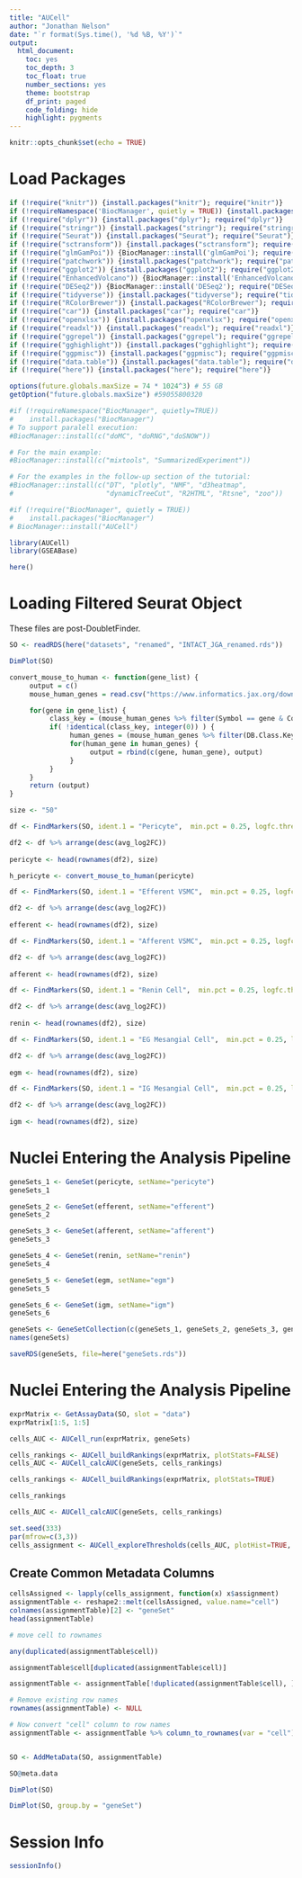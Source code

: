 ```yaml
---
title: "AUCell"
author: "Jonathan Nelson"
date: "`r format(Sys.time(), '%d %B, %Y')`"
output:
  html_document: 
    toc: yes
    toc_depth: 3
    toc_float: true
    number_sections: yes
    theme: bootstrap
    df_print: paged
    code_folding: hide
    highlight: pygments
---
```

```r
knitr::opts_chunk$set(echo = TRUE)
```

# Load Packages

```r

if (!require("knitr")) {install.packages("knitr"); require("knitr")}
if (!requireNamespace('BiocManager', quietly = TRUE)) {install.packages('BiocManager'); require("BiocManager")}
if (!require("dplyr")) {install.packages("dplyr"); require("dplyr")}
if (!require("stringr")) {install.packages("stringr"); require("stringr")}
if (!require("Seurat")) {install.packages("Seurat"); require("Seurat")}
if (!require("sctransform")) {install.packages("sctransform"); require("sctransform")}
if (!require("glmGamPoi")) {BiocManager::install('glmGamPoi'); require("glmGamPoi")}
if (!require("patchwork")) {install.packages("patchwork"); require("patchwork")}
if (!require("ggplot2")) {install.packages("ggplot2"); require("ggplot2")}
if (!require("EnhancedVolcano")) {BiocManager::install('EnhancedVolcano'); require("EnhancedVolcano")}
if (!require("DESeq2")) {BiocManager::install('DESeq2'); require("DESeq2")}
if (!require("tidyverse")) {install.packages("tidyverse"); require("tidyverse")}
if (!require("RColorBrewer")) {install.packages("RColorBrewer"); require("RColorBrewer")}
if (!require("car")) {install.packages("car"); require("car")}
if (!require("openxlsx")) {install.packages("openxlsx"); require("openxlsx")}
if (!require("readxl")) {install.packages("readxl"); require("readxl")}
if (!require("ggrepel")) {install.packages("ggrepel"); require("ggrepel")}
if (!require("gghighlight")) {install.packages("gghighlight"); require("gghighlight")}
if (!require("ggpmisc")) {install.packages("ggpmisc"); require("ggpmisc")}
if (!require("data.table")) {install.packages("data.table"); require("data.table")}
if (!require("here")) {install.packages("here"); require("here")}

options(future.globals.maxSize = 74 * 1024^3) # 55 GB
getOption("future.globals.maxSize") #59055800320

#if (!requireNamespace("BiocManager", quietly=TRUE))
#    install.packages("BiocManager")
# To support paralell execution:
#BiocManager::install(c("doMC", "doRNG","doSNOW"))

# For the main example:
#BiocManager::install(c("mixtools", "SummarizedExperiment"))

# For the examples in the follow-up section of the tutorial:
#BiocManager::install(c("DT", "plotly", "NMF", "d3heatmap",
#                       "dynamicTreeCut", "R2HTML", "Rtsne", "zoo"))

#if (!require("BiocManager", quietly = TRUE))
#    install.packages("BiocManager")
# BiocManager::install("AUCell")

library(AUCell)
library(GSEABase)

here()
```

# Loading Filtered Seurat Object
These files are post-DoubletFinder.

```r

SO <- readRDS(here("datasets", "renamed", "INTACT_JGA_renamed.rds"))

DimPlot(SO)

```

```r

convert_mouse_to_human <- function(gene_list) { 
     output = c()
     mouse_human_genes = read.csv("https://www.informatics.jax.org/downloads/reports/HOM_MouseHumanSequence.rpt",sep="\t")

     for(gene in gene_list) {
          class_key = (mouse_human_genes %>% filter(Symbol == gene & Common.Organism.Name == "mouse, laboratory"))[['DB.Class.Key']]
          if( !identical(class_key, integer(0)) ) {
               human_genes = (mouse_human_genes %>% filter(DB.Class.Key == class_key & Common.Organism.Name=="human"))[,"Symbol"]
               for(human_gene in human_genes) {
                    output = rbind(c(gene, human_gene), output)
               }
          }
     }
     return (output)
}

size <- "50"

df <- FindMarkers(SO, ident.1 = "Pericyte",  min.pct = 0.25, logfc.threshold = 0.25, verbose = FALSE, only.pos = T)

df2 <- df %>% arrange(desc(avg_log2FC))
                      
pericyte <- head(rownames(df2), size)

h_pericyte <- convert_mouse_to_human(pericyte)

df <- FindMarkers(SO, ident.1 = "Efferent VSMC",  min.pct = 0.25, logfc.threshold = 0.25, verbose = FALSE, only.pos = T)

df2 <- df %>% arrange(desc(avg_log2FC))
                      
efferent <- head(rownames(df2), size)

df <- FindMarkers(SO, ident.1 = "Afferent VSMC",  min.pct = 0.25, logfc.threshold = 0.25, verbose = FALSE, only.pos = T)

df2 <- df %>% arrange(desc(avg_log2FC))
                      
afferent <- head(rownames(df2), size)

df <- FindMarkers(SO, ident.1 = "Renin Cell",  min.pct = 0.25, logfc.threshold = 0.25, verbose = FALSE, only.pos = T)

df2 <- df %>% arrange(desc(avg_log2FC))
                      
renin <- head(rownames(df2), size)

df <- FindMarkers(SO, ident.1 = "EG Mesangial Cell",  min.pct = 0.25, logfc.threshold = 0.25, verbose = FALSE, only.pos = T)

df2 <- df %>% arrange(desc(avg_log2FC))
                      
egm <- head(rownames(df2), size)

df <- FindMarkers(SO, ident.1 = "IG Mesangial Cell",  min.pct = 0.25, logfc.threshold = 0.25, verbose = FALSE, only.pos = T)

df2 <- df %>% arrange(desc(avg_log2FC))
                      
igm <- head(rownames(df2), size)

```

# Nuclei Entering the Analysis Pipeline

```r


geneSets_1 <- GeneSet(pericyte, setName="pericyte")
geneSets_1

geneSets_2 <- GeneSet(efferent, setName="efferent")
geneSets_2

geneSets_3 <- GeneSet(afferent, setName="afferent")
geneSets_3

geneSets_4 <- GeneSet(renin, setName="renin")
geneSets_4

geneSets_5 <- GeneSet(egm, setName="egm")
geneSets_5

geneSets_6 <- GeneSet(igm, setName="igm")
geneSets_6

geneSets <- GeneSetCollection(c(geneSets_1, geneSets_2, geneSets_3, geneSets_4, geneSets_5, geneSets_6))
names(geneSets)

saveRDS(geneSets, file=here("geneSets.rds"))

```


# Nuclei Entering the Analysis Pipeline

```r


exprMatrix <- GetAssayData(SO, slot = "data")
exprMatrix[1:5, 1:5]

cells_AUC <- AUCell_run(exprMatrix, geneSets)

cells_rankings <- AUCell_buildRankings(exprMatrix, plotStats=FALSE)
cells_AUC <- AUCell_calcAUC(geneSets, cells_rankings)

cells_rankings <- AUCell_buildRankings(exprMatrix, plotStats=TRUE)

cells_rankings

cells_AUC <- AUCell_calcAUC(geneSets, cells_rankings)

set.seed(333)
par(mfrow=c(3,3)) 
cells_assignment <- AUCell_exploreThresholds(cells_AUC, plotHist=TRUE, assign=TRUE)

```
## Create Common Metadata Columns

```r

cellsAssigned <- lapply(cells_assignment, function(x) x$assignment)
assignmentTable <- reshape2::melt(cellsAssigned, value.name="cell")
colnames(assignmentTable)[2] <- "geneSet"
head(assignmentTable)

# move cell to rownames

any(duplicated(assignmentTable$cell))

assignmentTable$cell[duplicated(assignmentTable$cell)]

assignmentTable <- assignmentTable[!duplicated(assignmentTable$cell), ]

# Remove existing row names
rownames(assignmentTable) <- NULL

# Now convert "cell" column to row names
assignmentTable <- assignmentTable %>% column_to_rownames(var = "cell")


SO <- AddMetaData(SO, assignmentTable)

SO@meta.data

DimPlot(SO)

DimPlot(SO, group.by = "geneSet")

```


# Session Info

```r

sessionInfo()

```

